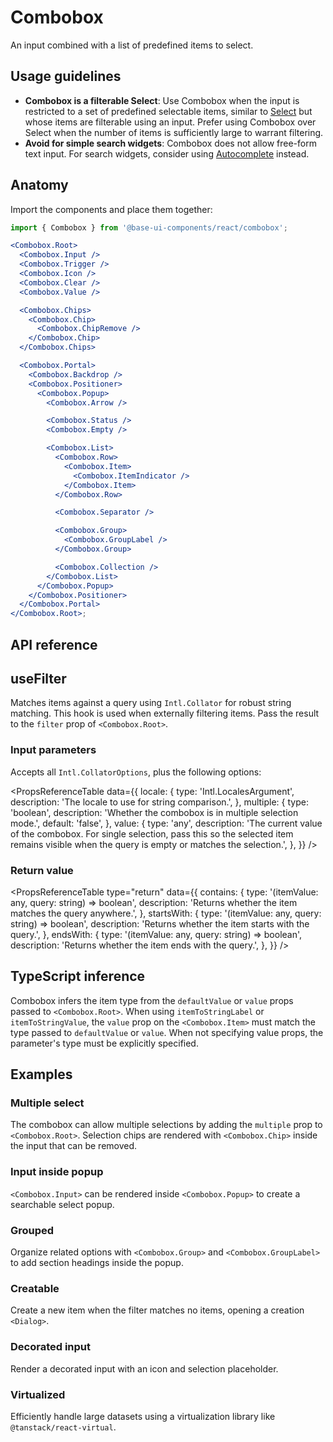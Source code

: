 # Combobox

<Subtitle>An input combined with a list of predefined items to select.</Subtitle>
<Meta
  name="description"
  content="A high-quality, unstyled React combobox component that renders an input combined with a list of predefined items to select."
/>

<Demo path="./demos/hero" />

## Usage guidelines

- **Combobox is a filterable Select**: Use Combobox when the input is restricted to a set of predefined selectable items, similar to [Select](/react/components/select) but whose items are filterable using an input. Prefer using Combobox over Select when the number of items is sufficiently large to warrant filtering.
- **Avoid for simple search widgets**: Combobox does not allow free-form text input. For search widgets, consider using [Autocomplete](/react/components/autocomplete) instead.

## Anatomy

Import the components and place them together:

```jsx title="Anatomy"
import { Combobox } from '@base-ui-components/react/combobox';

<Combobox.Root>
  <Combobox.Input />
  <Combobox.Trigger />
  <Combobox.Icon />
  <Combobox.Clear />
  <Combobox.Value />

  <Combobox.Chips>
    <Combobox.Chip>
      <Combobox.ChipRemove />
    </Combobox.Chip>
  </Combobox.Chips>

  <Combobox.Portal>
    <Combobox.Backdrop />
    <Combobox.Positioner>
      <Combobox.Popup>
        <Combobox.Arrow />

        <Combobox.Status />
        <Combobox.Empty />

        <Combobox.List>
          <Combobox.Row>
            <Combobox.Item>
              <Combobox.ItemIndicator />
            </Combobox.Item>
          </Combobox.Row>

          <Combobox.Separator />

          <Combobox.Group>
            <Combobox.GroupLabel />
          </Combobox.Group>

          <Combobox.Collection />
        </Combobox.List>
      </Combobox.Popup>
    </Combobox.Positioner>
  </Combobox.Portal>
</Combobox.Root>;
```

## API reference

<Reference
  component="Combobox"
  parts="Root, Value, Icon, Input, Clear, Trigger, Chips, Chip, ChipRemove, List, Portal, Backdrop, Positioner, Popup, Arrow, Status, Empty, Collection, Row, Item, ItemIndicator, Group, GroupLabel, Separator"
/>

## useFilter

Matches items against a query using `Intl.Collator` for robust string matching.
This hook is used when externally filtering items.
Pass the result to the `filter` prop of `<Combobox.Root>`.

### Input parameters

Accepts all `Intl.CollatorOptions`, plus the following options:

<PropsReferenceTable
  data={{
    locale: {
      type: 'Intl.LocalesArgument',
      description: 'The locale to use for string comparison.',
    },
    multiple: {
      type: 'boolean',
      description: 'Whether the combobox is in multiple selection mode.',
      default: 'false',
    },
    value: {
      type: 'any',
      description:
        'The current value of the combobox. For single selection, pass this so the selected item remains visible when the query is empty or matches the selection.',
    },
  }}
/>

### Return value

<PropsReferenceTable
  type="return"
  data={{
    contains: {
      type: '(itemValue: any, query: string) => boolean',
      description: 'Returns whether the item matches the query anywhere.',
    },
    startsWith: {
      type: '(itemValue: any, query: string) => boolean',
      description: 'Returns whether the item starts with the query.',
    },
    endsWith: {
      type: '(itemValue: any, query: string) => boolean',
      description: 'Returns whether the item ends with the query.',
    },
  }}
/>

## TypeScript inference

Combobox infers the item type from the `defaultValue` or `value` props passed to `<Combobox.Root>`.
When using `itemToStringLabel` or `itemToStringValue`, the `value` prop on the `<Combobox.Item>` must match the type passed to `defaultValue` or `value`.
When not specifying value props, the parameter's type must be explicitly specified.

## Examples

### Multiple select

The combobox can allow multiple selections by adding the `multiple` prop to `<Combobox.Root>`.
Selection chips are rendered with `<Combobox.Chip>` inside the input that can be removed.

<Demo path="./demos/multiple" compact />

### Input inside popup

`<Combobox.Input>` can be rendered inside `<Combobox.Popup>` to create a searchable select popup.

<Demo path="./demos/input-inside-popup" compact />

### Grouped

Organize related options with `<Combobox.Group>` and `<Combobox.GroupLabel>` to add section headings inside the popup.

<Demo path="./demos/grouped" compact />

### Creatable

Create a new item when the filter matches no items, opening a creation `<Dialog>`.

<Demo path="./demos/creatable" compact />

### Decorated input

Render a decorated input with an icon and selection placeholder.

<Demo path="./demos/decorated-input" compact />

### Virtualized

Efficiently handle large datasets using a virtualization library like `@tanstack/react-virtual`.

<Demo path="./demos/virtualized" compact />
